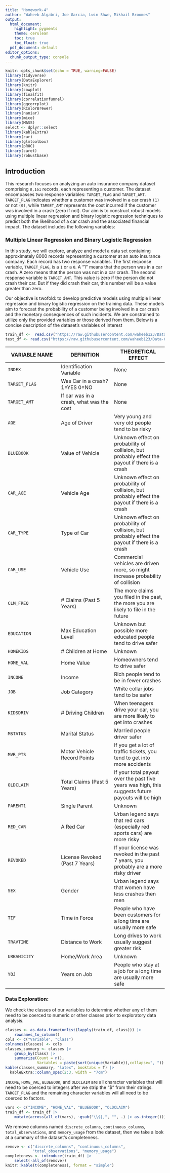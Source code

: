 ```yaml
---
title: "Homework-4"
author: "Waheeb Algabri, Joe Garcia, Lwin Shwe, Mikhail Broomes"
output:
  html_document:
    highlight: pygments
    theme: cerulean
    toc: true
    toc_float: true
  pdf_document: default
editor_options: 
  chunk_output_type: console
---
```

```r
knitr::opts_chunk$set(echo = TRUE, warning=FALSE)
library(tidyverse)
library(DataExplorer)
library(knitr)
library(cowplot)
library(finalfit)
library(correlationfunnel)
library(ggcorrplot)
library(RColorBrewer)
library(naniar)
library(mice)
library(MASS)
select <- dplyr::select
library(kableExtra)
library(car)
library(glmtoolbox)
library(pROC)
library(caret)
library(robustbase)

```

## Introduction

This research focuses on analyzing an auto insurance company dataset comprising `8,161` records, each representing a customer. The dataset encompasses two response variables: `TARGET_FLAG` and `TARGET_AMT`. `TARGET_FLAG` indicates whether a customer was involved in a car crash `(1)` or not `(0)`, while `TARGET_AMT` represents the cost incurred if the customer was involved in a crash (zero if not). Our aim is to construct robust models using multiple linear regression and binary logistic regression techniques to predict both the likelihood of a car crash and the associated financial impact. The dataset includes the following variables:

### Multiple Linear Regression and Binary Logistic Regression 

In this study, we will explore, analyze and model a data set containing approximately 8000
records representing a customer at an auto insurance company. Each record has two response variables. The
first response variable, `TARGET_FLAG`, is a `1` or a `0`. A “1” means that the person was in a car crash. A zero
means that the person was not in a car crash. The second response variable is `TARGET_AMT`. This value is zero
if the person did not crash their car. But if they did crash their car, this number will be a value greater than zero.

Our objective is twofold: to develop predictive models using multiple linear regression and binary logistic regression on the training data. These models aim to forecast the probability of a customer being involved in a car crash and the monetary consequences of such incidents. We are constrained to utilize only the provided variables or those derived from them. Below is a concise description of the dataset's variables of interest

```r
train_df <-  read.csv("https://raw.githubusercontent.com/waheeb123/Data-621/main/Homeworks/Homework%204/insurance_training_data.csv")
test_df <- read.csv("https://raw.githubusercontent.com/waheeb123/Data-621/main/Homeworks/Homework%204/insurance-evaluation-data.csv")
```

|VARIABLE NAME|DEFINITION|THEORETICAL EFFECT|
|--|--|--|
|`INDEX`|Identification Variable|None|
|`TARGET_FLAG`|Was Car in a crash? 1=YES 0=NO|None|
|`TARGET_AMT`|If car was in a crash, what was the cost|None|
|`AGE`|Age of Driver|Very young and very old people tend to be risky|
|`BLUEBOOK`|Value of Vehicle|Unknown effect on probability of collision, but probably effect the payout if there is a crash|
|`CAR_AGE`|Vehicle Age|Unknown effect on probability of collision, but probably effect the payout if there is a crash|
|`CAR_TYPE`|Type of Car|Unknown effect on probability of collision, but probably effect the payout if there is a crash|
|`CAR_USE`|Vehicle Use|Commercial vehicles are driven more, so might increase probability of collision|
|`CLM_FREQ`|# Claims (Past 5 Years)|The more claims you filed in the past, the more you are likely to file in the future|
|`EDUCATION`|Max Education Level|Unknown but possible more educated people tend to drive safer|
|`HOMEKIDS`|# Children at Home|Unknown|
|`HOME_VAL`|Home Value|Homeowners tend to drive safer|
|`INCOME`|Income|Rich people tend to be in fewer crashes|
|`JOB`|Job Category|White collar jobs tend to be safer|
|`KIDSDRIV`|# Driving Children|When teenagers drive your car, you are more likely to get into crashes|
|`MSTATUS`|Marital Status|Married people driver safer|
|`MVR_PTS`|Motor Vehicle Record Points|If you get a lot of traffic tickets, you tend to get into more accidents|
|`OLDCLAIM`|Total Claims (Past 5 Years)|If your total payout over the past five years was high, this suggests future payouts will be high|
|`PARENT1`|Single Parent|Unknown|
|`RED_CAR`|A Red Car|Urban legend says that red cars (especially red sports cars) are more risky|
|`REVOKED`|License Revoked (Past 7 Years)|If your license was revoked in the past 7 years, you probably are a more risky driver|
|`SEX`|Gender|Urban legend says that women have less crashes then men|
|`TIF`|Time in Force|People who have been customers for a long time are usually more safe|
|`TRAVTIME`|Distance to Work|Long drives to work usually suggest greater risk|
|`URBANICITY`|Home/Work Area|Unknown|
|`YOJ`|Years on Job|People who stay at a job for a long time are usually more safe|

### Data Exploration:

We check the classes of our variables to determine whether any of them need to be coerced to numeric or other classes prior to exploratory data analysis. 

```r
classes <- as.data.frame(unlist(lapply(train_df, class))) |>
    rownames_to_column()
cols <- c("Variable", "Class")
colnames(classes) <- cols
classes_summary <- classes |>
    group_by(Class) |>
    summarize(Count = n(),
              Variables = paste(sort(unique(Variable)),collapse=", "))
kable(classes_summary, "latex", booktabs = T) |>
  kableExtra::column_spec(2:3, width = "7cm")

```

`INCOME`, `HOME_VAL`, `BLUEBOOK`, and `OLDCLAIM` are all character variables that will need to be coerced to integers after we strip the "$" from their strings. `TARGET_FLAG` and the remaining character variables will all need to be coerced to factors.

```r
vars <- c("INCOME", "HOME_VAL", "BLUEBOOK", "OLDCLAIM")
train_df <- train_df |>
    mutate(across(all_of(vars), ~gsub("\\$|,", "", .) |> as.integer()))

```

We remove columns named `discrete_columns`, `continuous_columns`, `total_observations`, and `memory_usage` from the dataset, then we take a look at a summary of the dataset's completeness.

```r

remove <- c("discrete_columns", "continuous_columns",
            "total_observations", "memory_usage")
completeness <- introduce(train_df) |>
    select(-all_of(remove))
knitr::kable(t(completeness), format = "simple")

```



